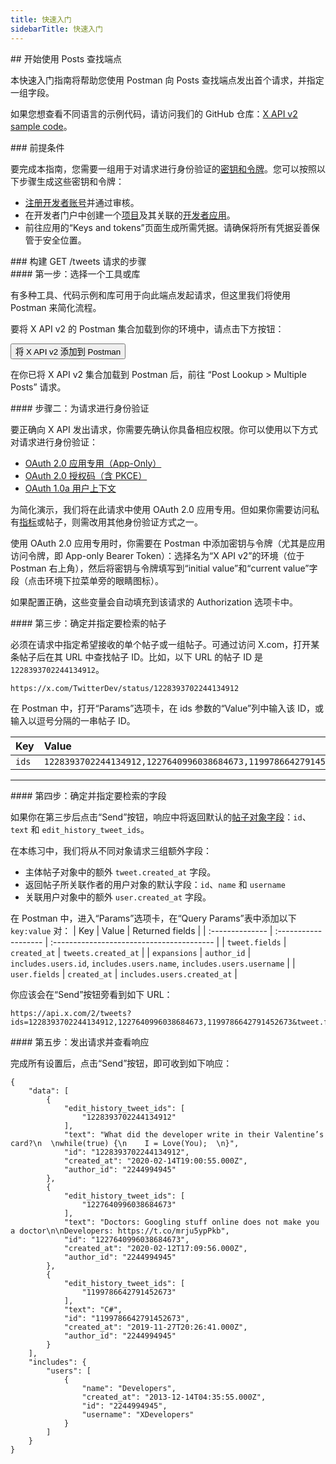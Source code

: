 ```yaml
---
title: 快速入门
sidebarTitle: 快速入门
---
```



<div id="getting-started-with-the-posts-lookup-endpoints">
  ## 开始使用 Posts 查找端点
</div>

本快速入门指南将帮助您使用 Postman 向 Posts 查找端点发出首个请求，并指定一组字段。

如果您想查看不同语言的示例代码，请访问我们的 GitHub 仓库：[X API v2 sample code](https://github.com/xdevplatform/Twitter-API-v2-sample-code)。

<Note>
  ### 前提条件

  要完成本指南，您需要一组用于对请求进行身份验证的[密钥和令牌](/zh/resources/fundamentals/authentication)。您可以按照以下步骤生成这些密钥和令牌：

  - [注册开发者账号](https://developer.x.com/en/portal/petition/essential/basic-info)并通过审核。
  - 在开发者门户中创建一个[项目](/zh/resources/fundamentals/projects)及其关联的[开发者应用](/zh/resources/fundamentals/developer-apps)。
  - 前往应用的“Keys and tokens”页面生成所需凭据。请确保将所有凭据妥善保管于安全位置。
</Note>

<div id="steps-to-build-a-get-tweets-request">
  ### 构建 GET /tweets 请求的步骤
</div>

<div id="step-one-start-with-a-tool-or-library">
  #### 第一步：选择一个工具或库
</div>

有多种工具、代码示例和库可用于向此端点发起请求，但这里我们将使用 Postman 来简化流程。

要将 X API v2 的 Postman 集合加载到你的环境中，请点击下方按钮：

<Button href="https://app.getpostman.com/run-collection/9956214-784efcda-ed4c-4491-a4c0-a26470a67400">
  将 X API v2 添加到 Postman
</Button>

在你已将 X API v2 集合加载到 Postman 后，前往 “Post Lookup > Multiple Posts” 请求。

<div id="step-two-authenticate-your-request">
  #### 步骤二：为请求进行身份验证
</div>

要正确向 X API 发出请求，你需要先确认你具备相应权限。你可以使用以下方式对请求进行身份验证：

- [OAuth 2.0 应用专用（App-Only）](zh/resources/fundamentals/authentication)
- [OAuth 2.0 授权码（含 PKCE）](zh/resources/fundamentals/authentication)
- [OAuth 1.0a 用户上下文](zh/resources/fundamentals/authentication)

为简化演示，我们将在此请求中使用 OAuth 2.0 应用专用。但如果你需要访问私有[指标](/zh/x-api/fundamentals/metrics)或帖子，则需改用其他身份验证方式之一。

使用 OAuth 2.0 应用专用时，你需要在 Postman 中添加密钥与令牌（尤其是应用访问令牌，即 App-only Bearer Token）：选择名为“X API v2”的环境（位于 Postman 右上角），然后将密钥与令牌填写到“initial value”和“current value”字段（点击环境下拉菜单旁的眼睛图标）。

如果配置正确，这些变量会自动填充到该请求的 Authorization 选项卡中。

<div id="step-three-identify-and-specify-which-posts-you-would-like-to-retrieve">
  #### 第三步：确定并指定要检索的帖子
</div>

必须在请求中指定希望接收的单个帖子或一组帖子。可通过访问 X.com，打开某条帖子后在其 URL 中查找帖子 ID。比如，以下 URL 的帖子 ID 是 `1228393702244134912`。

`https://x.com/TwitterDev/status/1228393702244134912`

在 Postman 中，打开“Params”选项卡，在 ids 参数的“Value”列中输入该 ID，或输入以逗号分隔的一串帖子 ID。

| Key  | Value |
| :---- | :----- |
| `ids` | `1228393702244134912,1227640996038684673,1199786642791452673` |

---

<div id="step-four-identify-and-specify-which-fields-you-would-like-to-retrieve">
  #### 第四步：确定并指定要检索的字段
</div>

如果你在第三步后点击“Send”按钮，响应中将返回默认的[帖子对象字段](/zh/x-api/fundamentals/data-dictionary)：`id`、`text` 和 `edit_history_tweet_ids`。

在本练习中，我们将从不同对象请求三组额外字段：

- 主体帖子对象中的额外 `tweet.created_at` 字段。
- 返回帖子所关联作者的用户对象的默认字段：`id`、`name` 和 `username`
- 关联用户对象中的额外 `user.created_at` 字段。

在 Postman 中，进入“Params”选项卡，在“Query Params”表中添加以下 `key:value` 对：
| Key            | Value               | Returned fields                          |
| :-------------- | :------------------- | :---------------------------------------- |
| `tweet.fields` | `created_at`        | `tweets.created_at`                      |
| `expansions`   | `author_id`         | `includes.users.id`, `includes.users.name`, `includes.users.username` |
| `user.fields`  | `created_at`        | `includes.users.created_at`              |

你应该会在“Send”按钮旁看到如下 URL：

```
https://api.x.com/2/tweets?ids=1228393702244134912,1227640996038684673,1199786642791452673&tweet.fields=created_at&expansions=author_id&user.fields=created_at
```

<div id="step-five-make-your-request-and-review-your-response">
  #### 第五步：发出请求并查看响应
</div>

完成所有设置后，点击“Send”按钮，即可收到如下响应：

```
{
    "data": [
        {
            "edit_history_tweet_ids": [
                "1228393702244134912"
            ],
            "text": "What did the developer write in their Valentine’s card?\n  \nwhile(true) {\n    I = Love(You);  \n}",
            "id": "1228393702244134912",
            "created_at": "2020-02-14T19:00:55.000Z",
            "author_id": "2244994945"
        },
        {
            "edit_history_tweet_ids": [
                "1227640996038684673"
            ],
            "text": "Doctors: Googling stuff online does not make you a doctor\n\nDevelopers: https://t.co/mrju5ypPkb",
            "id": "1227640996038684673",
            "created_at": "2020-02-12T17:09:56.000Z",
            "author_id": "2244994945"
        },
        {
            "edit_history_tweet_ids": [
                "1199786642791452673"
            ],
            "text": "C#",
            "id": "1199786642791452673",
            "created_at": "2019-11-27T20:26:41.000Z",
            "author_id": "2244994945"
        }
    ],
    "includes": {
        "users": [
            {
                "name": "Developers",
                "created_at": "2013-12-14T04:35:55.000Z",
                "id": "2244994945",
                "username": "XDevelopers"
            }
        ]
    }
}
```